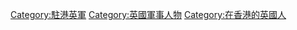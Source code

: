 [[Category:駐港英軍|Category:駐港英軍]]
[[Category:英國軍事人物|Category:英國軍事人物]]
[[Category:在香港的英國人|Category:在香港的英國人]]